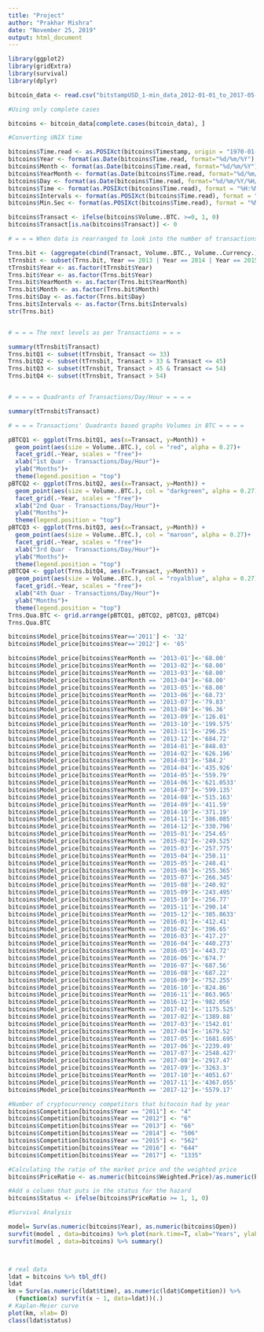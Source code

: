 ---
title: "Project"
author: "Prakhar Mishra"
date: "November 25, 2019"
output: html_document
---

```{r}
library(ggplot2)
library(gridExtra)
library(survival)
library(dplyr)
```


```{r}
bitcoin_data <- read.csv("bitstampUSD_1-min_data_2012-01-01_to_2017-05-31.csv")

#Using only complete cases

bitcoins <- bitcoin_data[complete.cases(bitcoin_data), ]
```

```{r}
#Converting UNIX time

bitcoins$Time.read <- as.POSIXct(bitcoins$Timestamp, origin = "1970-01-01", tz = "GMT")
bitcoins$Year <- format(as.Date(bitcoins$Time.read, format="%d/%m/%Y"),"%Y")
bitcoins$Month <- format(as.Date(bitcoins$Time.read, format="%d/%m/%Y"),"%m")
bitcoins$YearMonth <- format(as.Date(bitcoins$Time.read, format="%d/%m/%Y"),"%Y-%m")
bitcoins$Day <- format(as.Date(bitcoins$Time.read, format="%d/%m/%Y/%H/%M/%S"),"%d")
bitcoins$Time <- format(as.POSIXct(bitcoins$Time.read), format = "%H:%M:%S")
bitcoins$Intervals <- format(as.POSIXct(bitcoins$Time.read), format = "%H")
bitcoins$Min.Sec <- format(as.POSIXct(bitcoins$Time.read), format = "%M:%S")


```


```{r}
bitcoins$Transact <- ifelse(bitcoins$Volume..BTC. >=0, 1, 0)
bitcoins$Transact[is.na(bitcoins$Transact)] <- 0

# = = = When data is rearranged to look into the number of transactions per variable = = =

Trns.bit <- (aggregate(cbind(Transact, Volume..BTC., Volume..Currency.) ~ Intervals + Day + Month + YearMonth + Year, data = bitcoins, sum))
tTrnsbit <- subset(Trns.bit, Year == 2013 | Year == 2014 | Year == 2015)
tTrnsbit$Year <- as.factor(tTrnsbit$Year)
Trns.bit$Year <- as.factor(Trns.bit$Year)
Trns.bit$YearMonth <- as.factor(Trns.bit$YearMonth)
Trns.bit$Month <- as.factor(Trns.bit$Month)
Trns.bit$Day <- as.factor(Trns.bit$Day)
Trns.bit$Intervals <- as.factor(Trns.bit$Intervals)
str(Trns.bit)


# = = = The next levels as per Transactions = = =

summary(tTrnsbit$Transact)
Trns.bitQ1 <- subset(tTrnsbit, Transact <= 33)
Trns.bitQ2 <- subset(tTrnsbit, Transact > 33 & Transact <= 45)
Trns.bitQ3 <- subset(tTrnsbit, Transact > 45 & Transact <= 54)
Trns.bitQ4 <- subset(tTrnsbit, Transact > 54)


# = = = = Quadrants of Transactions/Day/Hour = = = =

summary(tTrnsbit$Transact)

# = = = Transactions' Quadrants based graphs Volumes in BTC = = = = 

pBTCQ1 <- ggplot(Trns.bitQ1, aes(x=Transact, y=Month)) +
  geom_point(aes(size = Volume..BTC.), col = "red", alpha = 0.27)+
  facet_grid(.~Year, scales = "free")+
  xlab("1st Quar - Transactions/Day/Hour")+
  ylab("Months")+
  theme(legend.position = "top")
pBTCQ2 <- ggplot(Trns.bitQ2, aes(x=Transact, y=Month)) +
  geom_point(aes(size = Volume..BTC.), col = "darkgreen", alpha = 0.27)+
  facet_grid(.~Year, scales = "free")+
  xlab("2nd Quar - Transactions/Day/Hour")+
  ylab("Months")+
  theme(legend.position = "top")
pBTCQ3 <- ggplot(Trns.bitQ3, aes(x=Transact, y=Month)) +
  geom_point(aes(size = Volume..BTC.), col = "maroon", alpha = 0.27)+
  facet_grid(.~Year, scales = "free")+
  xlab("3rd Quar - Transactions/Day/Hour")+
  ylab("Months")+
  theme(legend.position = "top")
pBTCQ4 <- ggplot(Trns.bitQ4, aes(x=Transact, y=Month)) +
  geom_point(aes(size = Volume..BTC.), col = "royalblue", alpha = 0.27)+
  facet_grid(.~Year, scales = "free")+
  xlab("4th Quar - Transactions/Day/Hour")+
  ylab("Months")+
  theme(legend.position = "top")
Trns.Qua.BTC <- grid.arrange(pBTCQ1, pBTCQ2, pBTCQ3, pBTCQ4)
Trns.Qua.BTC
```


```{r}
bitcoins$Model_price[bitcoins$Year=='2011'] <- '32'
bitcoins$Model_price[bitcoins$Year=='2012'] <- '65'

bitcoins$Model_price[bitcoins$YearMonth == '2013-01']<-'68.00'
bitcoins$Model_price[bitcoins$YearMonth == '2013-02']<-'68.00'
bitcoins$Model_price[bitcoins$YearMonth == '2013-03']<-'68.00'
bitcoins$Model_price[bitcoins$YearMonth == '2013-04']<-'68.00'
bitcoins$Model_price[bitcoins$YearMonth == '2013-05']<-'68.00'
bitcoins$Model_price[bitcoins$YearMonth == '2013-06']<-'68.73'
bitcoins$Model_price[bitcoins$YearMonth == '2013-07']<-'79.83'
bitcoins$Model_price[bitcoins$YearMonth == '2013-08']<-'96.36'
bitcoins$Model_price[bitcoins$YearMonth == '2013-09']<-'126.01'
bitcoins$Model_price[bitcoins$YearMonth == '2013-10']<-'199.575'
bitcoins$Model_price[bitcoins$YearMonth == '2013-11']<-'296.25'
bitcoins$Model_price[bitcoins$YearMonth == '2013-12']<-'684.72'
bitcoins$Model_price[bitcoins$YearMonth == '2014-01']<-'848.03'
bitcoins$Model_price[bitcoins$YearMonth == '2014-02']<-'626.196'
bitcoins$Model_price[bitcoins$YearMonth == '2014-03']<-'584.2'
bitcoins$Model_price[bitcoins$YearMonth == '2014-04']<-'435.926'
bitcoins$Model_price[bitcoins$YearMonth == '2014-05']<-'559.79'
bitcoins$Model_price[bitcoins$YearMonth == '2014-06']<-'621.0533'
bitcoins$Model_price[bitcoins$YearMonth == '2014-07']<-'599.135'
bitcoins$Model_price[bitcoins$YearMonth == '2014-08']<-'515.163'
bitcoins$Model_price[bitcoins$YearMonth == '2014-09']<-'411.59'
bitcoins$Model_price[bitcoins$YearMonth == '2014-10']<-'371.19'
bitcoins$Model_price[bitcoins$YearMonth == '2014-11']<-'386.085'
bitcoins$Model_price[bitcoins$YearMonth == '2014-12']<-'330.796'
bitcoins$Model_price[bitcoins$YearMonth == '2015-01']<-'254.65'
bitcoins$Model_price[bitcoins$YearMonth == '2015-02']<-'249.525'
bitcoins$Model_price[bitcoins$YearMonth == '2015-03']<-'257.775'
bitcoins$Model_price[bitcoins$YearMonth == '2015-04']<-'250.11'
bitcoins$Model_price[bitcoins$YearMonth == '2015-05']<-'248.41'
bitcoins$Model_price[bitcoins$YearMonth == '2015-06']<-'255.365'
bitcoins$Model_price[bitcoins$YearMonth == '2015-07']<-'266.345'
bitcoins$Model_price[bitcoins$YearMonth == '2015-08']<-'240.92'
bitcoins$Model_price[bitcoins$YearMonth == '2015-09']<-'243.495'
bitcoins$Model_price[bitcoins$YearMonth == '2015-10']<-'256.77'
bitcoins$Model_price[bitcoins$YearMonth == '2015-11']<-'290.14'
bitcoins$Model_price[bitcoins$YearMonth == '2015-12']<-'385.8633'
bitcoins$Model_price[bitcoins$YearMonth == '2016-01']<-'412.41'
bitcoins$Model_price[bitcoins$YearMonth == '2016-02']<-'396.65'
bitcoins$Model_price[bitcoins$YearMonth == '2016-03']<-'417.27'
bitcoins$Model_price[bitcoins$YearMonth == '2016-04']<-'440.273'
bitcoins$Model_price[bitcoins$YearMonth == '2016-05']<-'443.72'
bitcoins$Model_price[bitcoins$YearMonth == '2016-06']<-'674.7'
bitcoins$Model_price[bitcoins$YearMonth == '2016-07']<-'687.56'
bitcoins$Model_price[bitcoins$YearMonth == '2016-08']<-'687.22'
bitcoins$Model_price[bitcoins$YearMonth == '2016-09']<-'752.255'
bitcoins$Model_price[bitcoins$YearMonth == '2016-10']<-'824.86'
bitcoins$Model_price[bitcoins$YearMonth == '2016-11']<-'863.965'
bitcoins$Model_price[bitcoins$YearMonth == '2016-12']<-'982.056'
bitcoins$Model_price[bitcoins$YearMonth == '2017-01']<-'1175.525'
bitcoins$Model_price[bitcoins$YearMonth == '2017-02']<-'1389.88'
bitcoins$Model_price[bitcoins$YearMonth == '2017-03']<-'1542.01'
bitcoins$Model_price[bitcoins$YearMonth == '2017-04']<-'1679.52'
bitcoins$Model_price[bitcoins$YearMonth == '2017-05']<-'1681.695'
bitcoins$Model_price[bitcoins$YearMonth == '2017-06']<-'2239.49'
bitcoins$Model_price[bitcoins$YearMonth == '2017-07']<-'2548.427'
bitcoins$Model_price[bitcoins$YearMonth == '2017-08']<-'2917.47'
bitcoins$Model_price[bitcoins$YearMonth == '2017-09']<-'3263.3'
bitcoins$Model_price[bitcoins$YearMonth == '2017-10']<-'4051.67'
bitcoins$Model_price[bitcoins$YearMonth == '2017-11']<-'4367.055'
bitcoins$Model_price[bitcoins$YearMonth == '2017-12']<-'5579.17'


```



```{r}
#Number of cryptocurrency competitors that bitocoin had by year
bitcoins$Competition[bitcoins$Year == "2011"] <- "4"
bitcoins$Competition[bitcoins$Year == "2012"] <- "6"
bitcoins$Competition[bitcoins$Year == "2013"] <- "66"
bitcoins$Competition[bitcoins$Year == "2014"] <- "506"
bitcoins$Competition[bitcoins$Year == "2015"] <- "562"
bitcoins$Competition[bitcoins$Year == "2016"] <- "644"
bitcoins$Competition[bitcoins$Year == "2017"] <- "1335"

```


```{r}
#Calculating the ratio of the market price and the weighted price
bitcoins$PriceRatio <- as.numeric(bitcoins$Weighted.Price)/as.numeric(bitcoins$Model_price)

#Add a column that puts in the status for the hazard
bitcoins$Status <- ifelse(bitcoins$PriceRatio >= 1, 1, 0)

```


```{r}
#Survival Analysis

model= Surv(as.numeric(bitcoins$Year), as.numeric(bitcoins$Open))
survfit(model , data=bitcoins) %>% plot(mark.time=T, xlab="Years", ylab="p(survive)")
survfit(model , data=bitcoins) %>% summary()



# real data
ldat = bitcoins %>% tbl_df()
ldat
km = Surv(as.numeric(ldat$time), as.numeric(ldat$Competition)) %>%
  (function(x) survfit(x ~ 1, data=ldat))(.)
# Kaplan-Meier curve
plot(km, xlab= D)
class(ldat$status)

```

